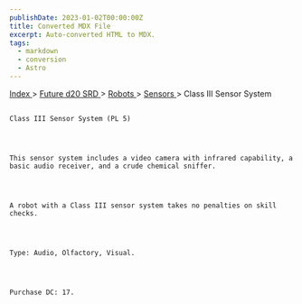 ```yaml
---
publishDate: 2023-01-02T00:00:00Z
title: Converted MDX File
excerpt: Auto-converted HTML to MDX.
tags:
  - markdown
  - conversion
  - Astro
---
```







[
      Index
     ](-index)
     >
     [
      Future d20 SRD
     ](future-d20-srd-index)
     >
     [
      Robots
     ](future-d20-srd-robots-index)
     >
     [
      Sensors
     ](future-d20-srd-robots-sensors-index)
     > Class III Sensor System
    




## 
    Class III Sensor System (PL 5)
   



    This sensor system includes a video camera with infrared capability, a basic audio receiver, and a crude chemical sniffer.
   



    A robot with a Class III sensor system takes no penalties on skill checks.
   



    Type: Audio, Olfactory, Visual.
   



    Purchase DC: 17.
   





